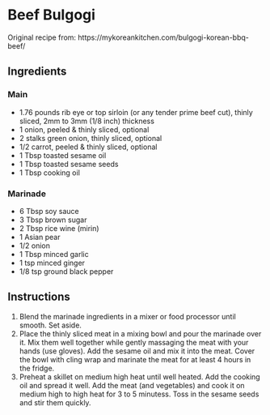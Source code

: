 # Beef Bulgogi {#bulgogi}

Original recipe from: https://mykoreankitchen.com/bulgogi-korean-bbq-beef/

## Ingredients

### Main

- 1.76 pounds rib eye or top sirloin (or any tender prime beef cut), thinly sliced, 2mm to 3mm (1/8 inch) thickness
- 1           onion, peeled & thinly sliced, optional
- 2 stalks    green onion, thinly sliced, optional
- 1/2         carrot, peeled & thinly sliced, optional
- 1 Tbsp      toasted sesame oil
- 1 Tbsp      toasted sesame seeds
- 1 Tbsp      cooking oil

### Marinade

- 6 Tbsp      soy sauce
- 3 Tbsp      brown sugar
- 2 Tbsp      rice wine (mirin)
- 1           Asian pear
- 1/2         onion
- 1 Tbsp      minced garlic
- 1 tsp       minced ginger
- 1/8 tsp     ground black pepper

## Instructions

1. Blend the marinade ingredients in a mixer or food processor until smooth. Set aside.
2. Place the thinly sliced meat in a mixing bowl and pour the marinade over it. Mix them well together while gently massaging the meat with your hands (use gloves). Add the sesame oil and mix it into the meat. Cover the bowl with cling wrap and marinate the meat for at least 4 hours in the fridge. 
3. Preheat a skillet on medium high heat until well heated. Add the cooking oil and spread it well. Add the meat (and vegetables) and cook it on medium high to high heat for 3 to 5 minutess. Toss in the sesame seeds and stir them quickly.
